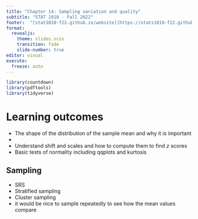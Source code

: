 ```yaml
---
title: "Chapter 14: Sampling variation and quality"
subtitle: "STAT 1010 - Fall 2022"
footer:  "[stat1010-f22.github.io/website](https://stats1010-f22.github.io/website/)"
format: 
  revealjs: 
    theme: slides.scss
    transition: fade
    slide-number: true
editor: visual
execute:
  freeze: auto
---
```


```r
library(countdown)
library(pdftools)
library(tidyverse)
```

# Learning outcomes

::: incremental
-   The shape of the distribution of the sample mean and why it is important
-   
-   Understand shift and scales and how to compute them to find $z$ scores
-   Basic tests of normality including qqplots and kurtosis
:::

## Sampling

::: incremental
- SRS
- Stratified sampling
- Cluster sampling
- it would be nice to sample repeatedly to see how the mean values compare
:::


## 
